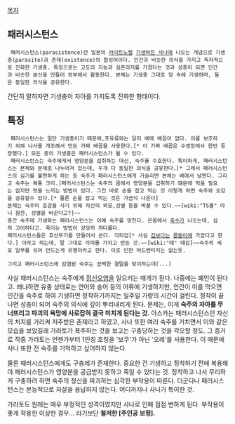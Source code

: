 [[목차]]


== 패러시스턴스 ==

  패러시스턴스(parasistence)란 일본의 [[라이트노벨]] [[기생여친 사나]]에 나오는 개념으로 기생충(parasite)과 존재(existence)의 합성어이다. 인간과 비슷한 의식을 가지고 독자적으로 진화한 기생충. 특징으로는 고도의 지능과 실존의지를 가졌다는 것과 성충이 되면 인간과 비슷한 분신을 만들어 외부에서 활동한다. 본체는 기생충 그대로 장 속에 기생하며, 둘은 동일한 의식을 공유한다.
간단히 말하자면 기생충이 자아를 가지도록 진화한 형태이다.

== 특징 ==

  패러시스턴스는 일단 기생충이기 때문에,포유류와는 달리 배에 배꼽이 없다. 이를 보조하기 위해 나사를 개조해서 만든 가짜 배꼽을 사용한다.[* 이 가짜 배꼽은 수영장에서 한번 등장했다.] 모든 종의 기생충은 패러시스턴스가 될 수 있다.
  패러시스턴스는 숙주에게서 영양분을 섭취하는 대신, 숙주를 수호한다. 특이하게, 패러시스턴스는 본체와 분체로 나누어져 있는데, 두개 다 동일한 의식을 공유한다.[* 그래서 패러시스턴스의 심기를 불편하게 하는 등 숙주가 패러시스턴스에게 거슬리면 본체는 배에서 날뛴다. 그리고 숙주는 복통 크리.]패러시스턴스는 숙주의 몸에서 영양분을 섭취하기 떄문에 먹을 필요는 없지만 맛을 느끼는 방법이 있다. 그건 바로 손을 잡고 먹는 것 이렇게 하면 숙주와 오감을 공유할수 있다.[* 물론 손을 잡고 먹는 것은 가끔식 나온다]
 분체는 숙주의 호감을 사기 위해 자신의 외모,성별 등을 바꿀 수 있다.~~[wiki:"TS물" 아니 잠깐, 성별을 바꾼다고?]~~
 중간 숙주에 기생하는 패러시스턴스는 아예 숙주를 망친다. 온몸에서 [[촉수]]가 나오는데, 심히 고어하다고. 죽이는 방법이 상당히 까다롭다.
 패러시스턴스들은 호신무기를 만들어서 쓴다. 각피검[* 사실 [[검]]보다는 [[몽둥이]]에 가깝다고 한다.] 이라고 하는데, 말 그대로 각피를 가지고 만든 것.~~[wiki:"때" 때검]~~숙주의 세포 일부를 섞어 만드는게 유행이라고 한다. 이로 인한 어드밴티지는 없는듯.

 그리고 패러시스턴스에 감염된 숙주는 끔찍한 결말을 맞이하는데(...)
{{{#!html
<div style="border: 3px solid Orange;padding:10px;margin-bottom:0px"><b style="font-size:18px">주의! 내용 누설이 있습니다.</b>

본 항목과 하위 항목은 작품의 줄거리나 결말, 반전 요소를 설명하고 있습니다.
작품의 내용 누설을 원하지 않는다면 이 문서를 닫아 주세요.
</div>}}}

사실 패러시스턴스는 숙주에게 [[정신오염]]을 일으키는 매개가 된다. 나중에는 폐인이 된다고. 왜냐하면 유충 상태로는 연어와 송어 등의 어류에 기생하지만, 인간이 이를 먹으면 인간을 숙주로 하여 기생하면 정착하기까지는 일주일 가량의 시간이 걸린다. 정착이 끝나면 성충이 되어 숙주의 의식에 깊이 뿌리내리게 된다. 문제는, 이게 '''숙주의 자아를 무너뜨리고 파괴의 욕망에 사로잡혀 결국 미치게 된다는 것.''' 아스카는 패러시스턴스인 자신의 처지를 가리켜 저주받은 존재라고 하였고, 사나 또한 여러 숙주를 거치면서 이와 같은 모습을 보았길래 가라토가 폭주하는 것을 보고는 구충당하는 것을 각오할 정도. 그 증거로 작중 가라토는 언젠가부터 1인칭 호칭을 '보쿠'가 아닌 '오레'를 사용한다. 이 때문에 사나 또한 전 숙주를 기억하고 싶어하지 않는다.

물론 패러시스턴스에게도 구충제가 존재한다. 중요한 건 기생하고 정착하기 전에 복용해야 패러시스턴스가 영양분을 공급받지 못하고 죽일 수 있다는 것. 정착하고 나서 무리하게 구충하려 하면 숙주의 정신을 파괴하는 심각한 부작용이 따른다. 더군다나 패러시스턴스는 본능적으로 자살을 용납하지 않는다. 어디까지나 사나가 특이한 것.

가라토도 원래는 매우 부정적인 성격이였지만 사나로 인해 점점 변하게 된다. 부작용이 좋게 작용한 이상한 경우... 라기보단 '''철저한 [주인공 보정].'''
